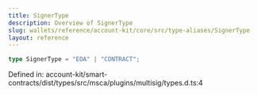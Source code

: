 ```yaml
---
title: SignerType
description: Overview of SignerType
slug: wallets/reference/account-kit/core/src/type-aliases/SignerType
layout: reference
---
```


```ts
type SignerType = "EOA" | "CONTRACT";
```

Defined in: account-kit/smart-contracts/dist/types/src/msca/plugins/multisig/types.d.ts:4
